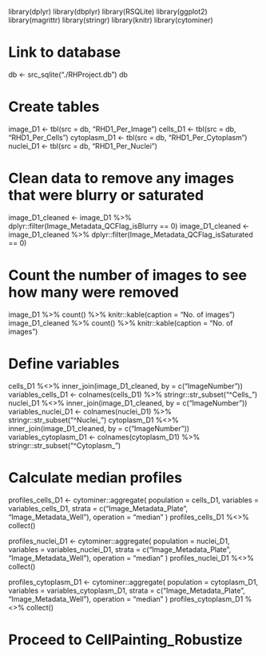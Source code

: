 
library(dplyr)
library(dbplyr)
library(RSQLite)
library(ggplot2)
library(magrittr)
library(stringr)
library(knitr)
library(cytominer)

# Link to database 

db <- src_sqlite("./RHProject.db")
db

# Create tables

image_D1 <- tbl(src = db, "RHD1_Per_Image")
cells_D1 <- tbl(src = db, "RHD1_Per_Cells")
cytoplasm_D1 <- tbl(src = db, "RHD1_Per_Cytoplasm")
nuclei_D1 <- tbl(src = db, "RHD1_Per_Nuclei")

# Clean data to remove any images that were blurry or saturated 

image_D1_cleaned <- image_D1 %>% dplyr::filter(Image_Metadata_QCFlag_isBlurry == 0)
image_D1_cleaned <- image_D1_cleaned %>% dplyr::filter(Image_Metadata_QCFlag_isSaturated == 0)

# Count the number of images to see how many were removed 

image_D1 %>% count() %>% knitr::kable(caption = "No. of images")
image_D1_cleaned %>% count() %>% knitr::kable(caption = "No. of images")

# Define variables

cells_D1 %<>% inner_join(image_D1_cleaned, by = c("ImageNumber"))
variables_cells_D1 <- colnames(cells_D1) %>% stringr::str_subset("^Cells_")
nuclei_D1 %<>% inner_join(image_D1_cleaned, by = c("ImageNumber"))
variables_nuclei_D1 <- colnames(nuclei_D1) %>% stringr::str_subset("^Nuclei_")
cytoplasm_D1 %<>% inner_join(image_D1_cleaned, by = c("ImageNumber"))
variables_cytoplasm_D1 <- colnames(cytoplasm_D1) %>% stringr::str_subset("^Cytoplasm_")

# Calculate median profiles 

profiles_cells_D1 <-
      cytominer::aggregate(
         population = cells_D1,
         variables = variables_cells_D1,
         strata = c("Image_Metadata_Plate", "Image_Metadata_Well"),
         operation = "median"
        )
profiles_cells_D1 %<>% collect()

profiles_nuclei_D1 <-
      cytominer::aggregate(
         population = nuclei_D1,
         variables = variables_nuclei_D1,
         strata = c("Image_Metadata_Plate", "Image_Metadata_Well"),
         operation = "median"
        )
profiles_nuclei_D1 %<>% collect()

profiles_cytoplasm_D1 <-
      cytominer::aggregate(
         population = cytoplasm_D1,
         variables = variables_cytoplasm_D1,
         strata = c("Image_Metadata_Plate", "Image_Metadata_Well"),
         operation = "median"
        )
profiles_cytoplasm_D1 %<>% collect()

# Proceed to CellPainting_Robustize
